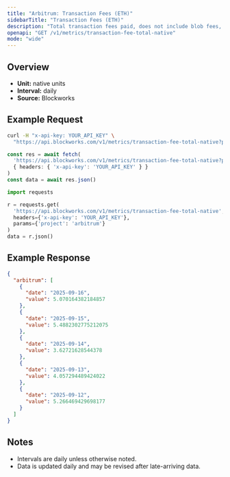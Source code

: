 ```yaml
---
title: "Arbitrum: Transaction Fees (ETH)"
sidebarTitle: "Transaction Fees (ETH)"
description: "Total transaction fees paid, does not include blob fees, out-of-protocol tips, or additional sources of revenue"
openapi: "GET /v1/metrics/transaction-fee-total-native"
mode: "wide"
---
```


## Overview

- **Unit:** native units
- **Interval:** daily
- **Source:** Blockworks

## Example Request

<CodeGroup>

```bash cURL
curl -H "x-api-key: YOUR_API_KEY" \
  "https://api.blockworks.com/v1/metrics/transaction-fee-total-native?project=arbitrum"
```

```typescript TypeScript
const res = await fetch(
  'https://api.blockworks.com/v1/metrics/transaction-fee-total-native?project=arbitrum',
  { headers: { 'x-api-key': 'YOUR_API_KEY' } }
)
const data = await res.json()
```

```python Python
import requests

r = requests.get(
  'https://api.blockworks.com/v1/metrics/transaction-fee-total-native',
  headers={'x-api-key': 'YOUR_API_KEY'},
  params={'project': 'arbitrum'}
)
data = r.json()
```

</CodeGroup>

## Example Response

```json
{
  "arbitrum": [
    {
      "date": "2025-09-16",
      "value": 5.070164382184857
    },
    {
      "date": "2025-09-15",
      "value": 5.4882302775212075
    },
    {
      "date": "2025-09-14",
      "value": 3.62721628544378
    },
    {
      "date": "2025-09-13",
      "value": 4.057294489424022
    },
    {
      "date": "2025-09-12",
      "value": 5.266469429698177
    }
  ]
}
```

## Notes
- Intervals are daily unless otherwise noted.
- Data is updated daily and may be revised after late-arriving data.